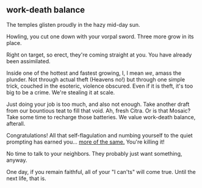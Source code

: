 ## work-death balance

The temples glisten proudly in the hazy mid-day sun.

Howling, you cut one down with your vorpal sword. Three more grow in its place.

Right on target, so erect, they're coming straight at you. You have already been assimilated.

Inside one of the hottest and fastest growing, I, I mean _we_, amass the plunder. Not through actual theft (Heavens no!) but through one simple trick, couched in the esoteric, violence obscured. Even if it is theft, it's too big to be a crime. We're stealing it at scale.

Just doing your job is too much, and also not enough. Take another draft from our bountious teat to fill that void. Ah, fresh Citra. Or is that Mosaic? Take some time to recharge those batteries. We value work-death balance, afterall.

Congratulations! All that self-flagulation and numbing yourself to the quiet prompting has earned you... [more of the same.](https://experimentalhistory.substack.com/p/excuse-me-but-why-are-you-eating) You're killing it!

No time to talk to your neighbors. They probably just want something, anyway.

One day, if you remain faithful, all of your "I can'ts" will come true. Until the next life, that is.

